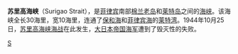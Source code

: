 {{Location map
 |Philippines
 |label=蘇里高海峽
 |lon_dir=E
 |lat_dir=N
 |lat_deg=9|lat_min=50
 |lon_deg=125|lon_min=20
 |position=left
 |width=250
 |float=right
 |mark=Cercle rouge 100%.svg
 |marksize=20
 |caption=蘇里高海峽的位置
}}
'''苏里高海峡'''（Surigao Strait），是[[菲律宾|菲律宾]]南部[[棉兰老岛|棉兰老岛]]和[[莱特岛|莱特岛]]之间的[[海峡|海峡]]。该海峡全长30海里，宽10海里，连通了[[保和海|保和海]]和[[菲律宾海|菲律宾海]]的[[莱特湾|莱特湾]]。1944年10月25日，[[苏里高海峡海战|苏里高海峡海战]]在此发生，[[大日本帝国海军|大日本帝国海军]]遭到了毁灭性的失败。

{{coord|9|50|N|125|20|E|display=title|region:PH_type:waterbody}}

[[Category:菲律宾海峡|S]]